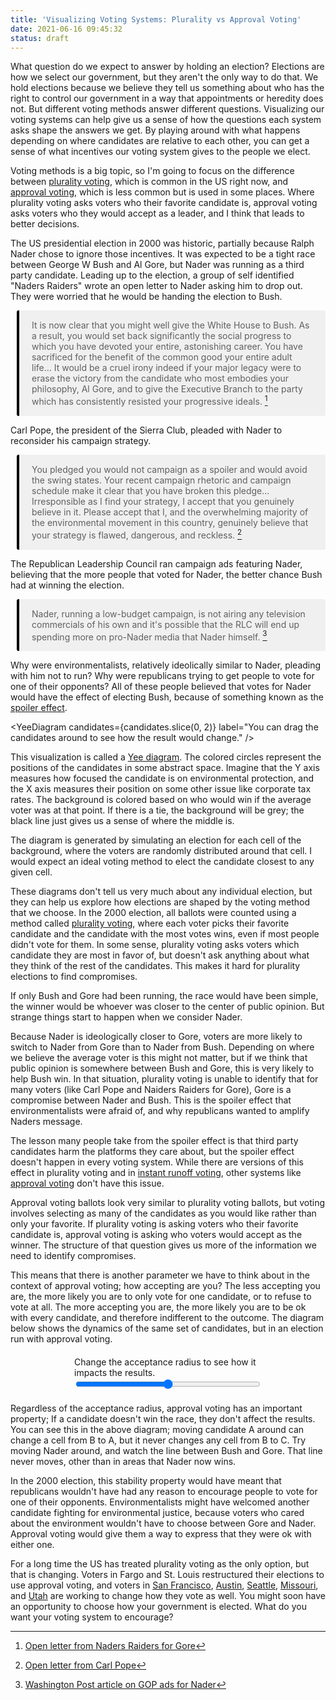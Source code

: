 ```yaml
---
title: 'Visualizing Voting Systems: Plurality vs Approval Voting'
date: 2021-06-16 09:45:32
status: draft
---
```


<script>

  let approvalRadius = 40
  const candidates = [
    [50,30],
    [50,70],
    [30,15],
  ]

  const updateRadius = debounce(e => {
    approvalRadius = e.target.value
  }, 200)
</script>
<style lang="scss">
  label {
    display: flex;
    flex-direction: column;
    max-width: 300px;
    margin: 20px auto;
  }
  blockquote {
    border-left: 4px solid black;
    padding: 1px 20px;
    margin-left: 10px;
    background-color: rgba(0,0,0,0.05);
    border-radius: 3px;
  }
</style>

What question do we expect to answer by holding an election? Elections are how we select our government, but they aren't the only way to do that. We hold elections because we believe they tell us something about who has the right to control our government in a way that appointments or heredity does not. But different voting methods answer different questions. Visualizing our voting systems can help give us a sense of how the questions each system asks shape the answers we get. By playing around with what happens depending on where candidates are relative to each other, you can get a sense of what incentives our voting system gives to the people we elect.

Voting methods is a big topic, so I'm going to focus on the difference between [plurality voting](https://en.wikipedia.org/wiki/Plurality_voting), which is common in the US right now, and [approval voting](https://electionscience.org/approval-voting-101/), which is less common but is used in some places. Where plurality voting asks voters who their favorite candidate is, approval voting asks voters who they would accept as a leader, and I think that leads to better decisions.

The US presidential election in 2000 was historic, partially because Ralph Nader chose to ignore those incentives. It was expected to be a tight race between George W Bush and Al Gore, but Nader was running as a third party candidate. Leading up to the election, a group of self identified "Naders Raiders" wrote an open letter to Nader asking him to drop out. They were worried that he would be handing the election to Bush.

> It is now clear that you might well give the White House to Bush. As a result, you would set back significantly the social progress to which you have devoted your entire, astonishing career. You have sacrificed for the benefit of the common good your entire adult life... It would be a cruel irony indeed if your major legacy were to erase the victory from the candidate who most embodies your philosophy, Al Gore, and to give the Executive Branch to the party which has consistently resisted your progressive ideals. 
> [^raiders]

Carl Pope, the president of the Sierra Club, pleaded with Nader to reconsider his campaign strategy.

> You pledged you would not campaign as a spoiler and would avoid the swing states. Your recent campaign rhetoric and campaign schedule make it clear that you have broken this pledge... Irresponsible as I find your strategy, I accept that you genuinely believe in it. Please accept that I, and the overwhelming majority of the environmental movement in this country, genuinely believe that your strategy is flawed, dangerous, and reckless.
> [^pope]

The Republican Leadership Council ran campaign ads featuring Nader, believing that the more people that voted for Nader, the better chance Bush had at winning the election.

> Nader, running a low-budget campaign, is not airing any television commercials of his own and it's possible that the RLC will end up spending more on pro-Nader media that Nader himself. 
> [^gop]

Why were environmentalists, relatively ideolically similar to Nader, pleading with him not to run? Why were republicans trying to get people to vote for one of their opponents? All of these people believed that votes for Nader would have the effect of electing Bush, because of something known as the [spoiler effect](https://electionscience.org/library/the-spoiler-effect/).

<YeeDiagram 
  candidates={candidates.slice(0, 2)} 
  label="You can drag the candidates around to see how the result would change."
/>

This visualization is called a [Yee diagram](https://electowiki.org/wiki/Yee_diagram). The colored circles represent the positions of the candidates in some abstract space. Imagine that the Y axis measures how focused the candidate is on environmental protection, and the X axis measures their position on some other issue like corporate tax rates. The background is colored based on who would win if the average voter was at that point. If there is a tie, the background will be grey; the black line just gives us a sense of where the middle is.

The diagram is generated by simulating an election for each cell of the background, where the voters are randomly distributed around that cell. I would expect an ideal voting method to elect the candidate closest to any given cell.

<IntersectionObserver initialHeight={600}>
  <Simulation 
    candidates={candidates} 
    label="The small circles are voters. Click anywhere to simulate a new election where the average voter is where you clicked. Yee diagrams are generated by simulating an election for each background cell where the average voter is at that point."
  />
</IntersectionObserver>

These diagrams don't tell us very much about any individual election, but they can help us explore how elections are shaped by the voting method that we choose. In the 2000 election, all ballots were counted using a method called [plurality voting](https://en.wikipedia.org/wiki/Plurality_voting), where each voter picks their favorite candidate and the candidate with the most votes wins, even if most people didn't vote for them. In some sense, plurality voting asks voters which candidate they are most in favor of, but doesn't ask anything about what they think of the rest of the candidates. This makes it hard for plurality elections to find compromises.

If only Bush and Gore had been running, the race would have been simple, the winner would be whoever was closer to the center of public opinion. But strange things start to happen when we consider Nader.

<IntersectionObserver initialHeight={600}>
  <YeeDiagram 
    candidates={candidates} 
    label="The red bump above the line on Naders side is the spoiler effect. Those are simulated elections that Bush wins because Nader is in the race. The effect gets larger if you move Nader towards Gore."
  />
</IntersectionObserver>

Because Nader is ideologically closer to Gore, voters are more likely to switch to Nader from Gore than to Nader from Bush. Depending on where we believe the average voter is this might not matter, but if we think that public opinion is somewhere between Bush and Gore, this is very likely to help Bush win. In that situation, plurality voting is unable to identify that for many voters (like Carl Pope and Naiders Raiders for Gore), Gore is a compromise between Nader and Bush. This is the spoiler effect that environmentalists were afraid of, and why republicans wanted to amplify Naders message.

The lesson many people take from the spoiler effect is that third party candidates harm the platforms they care about, but the spoiler effect doesn't happen in every voting system. While there are versions of this effect in plurality voting and in [instant runoff voting](https://en.wikipedia.org/wiki/Instant-runoff_voting), other systems like [approval voting](https://electionscience.org/approval-voting-101/) don't have this issue.

Approval voting ballots look very similar to plurality voting ballots, but voting involves selecting as many of the candidates as you would like rather than only your favorite. If plurality voting is asking voters who their favorite candidate is, approval voting is asking who voters would accept as the winner. The structure of that question gives us more of the information we need to identify compromises.

This means that there is another parameter we have to think about in the context of approval voting; how accepting are you? The less accepting you are, the more likely you are to only vote for one candidate, or to refuse to vote at all. The more accepting you are, the more likely you are to be ok with every candidate, and therefore indifferent to the outcome. The diagram below shows the dynamics of the same set of candidates, but in an election run with approval voting.

<IntersectionObserver initialHeight={600}>
  <YeeDiagram 
    candidates={candidates} 
    method="approval"
    r={approvalRadius}
    label="Approval voting can help avoid the spoiler effect."
  />
</IntersectionObserver>
<label>
  Change the acceptance radius to see how it impacts the results.
  <input type="range" on:input={updateRadius} min={1} max={80}>
</label>

Regardless of the acceptance radius, approval voting has an important property; If a candidate doesn't win the race, they don't affect the results. You can see this in the above diagram; moving candidate A around can change a cell from B to A, but it never changes any cell from B to C. Try moving Nader around, and watch the line between Bush and Gore. That line never moves, other than in areas that Nader now wins.

In the 2000 election, this stability property would have meant that republicans wouldn't have had any reason to encourage people to vote for one of their opponents. Environmentalists might have welcomed another candidate fighting for environmental justice, because voters who cared about the environment wouldn't have to choose between Gore and Nader. Approval voting would give them a way to express that they were ok with either one.

For a long time the US has treated plurality voting as the only option, but that is changing. Voters in Fargo and St. Louis restructured their elections to use approval voting, and voters in [San Francisco](https://electionscience.org/commentary-analysis/outside-the-box-voting-reform-in-the-bay-area/), [Austin](https://electionscience.org/commentary-analysis/breaking-the-partisan-mold-in-austin-texas/), [Seattle](https://electionscience.org/commentary-analysis/bridging-the-political-divide-in-seattle/), [Missouri](https://electionscience.org/commentary-analysis/keeping-up-momentum-in-missouri/), and [Utah](https://electionscience.org/commentary-analysis/bringing-freedom-of-choice-to-utah/) are working to change how they vote as well. You might soon have an opportunity to choose how your government is elected. What do you want your voting system to encourage?

[^raiders]: [Open letter from Naders Raiders for Gore](https://web.archive.org/web/20010415013029/http://www.nadersraidersforgore.com/printversion.htm)
[^pope]: [Open letter from Carl Pope](https://web.archive.org/web/20160829041953/http://www.commondreams.org/headlines/102700-03.htm)
[^gop]: [Washington Post article on GOP ads for Nader](https://web.archive.org/web/20050916115106/https://www.washingtonpost.com/wp-srv/aponline/20001027/aponline115918_000.htm)